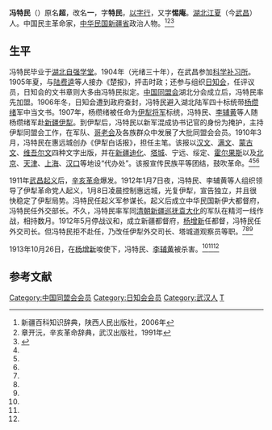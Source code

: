 '''冯特民'''（{{bd|1883年||1913年|10月26日}}）原名'''超'''，改名'''一'''，字'''特民'''，[[以字行|以字行]]，又字'''惕庵'''。[[湖北|湖北]][[江夏|江夏]]（今[[武昌|武昌]]）人。中国民主革命家，[[中华民国|中华民国]][[新疆省|新疆省]]政治人物。<ref name=xjbk>新疆百科知识辞典，陕西人民出版社，2006年</ref><ref name=zky>章开沅，辛亥革命辞典，武汉出版社，1991年</ref><ref name=ynsz>{{Cite web |url=http://www.yining.gov.cn/ynsz/rwcq/2014/11/17/45613.html |title=历史文化名人（二），伊宁史志，2014-11-17 |accessdate=2015-03-12 |archive-date=2015-04-02 |archive-url=https://web.archive.org/web/20150402133501/http://www.yining.gov.cn/ynsz/rwcq/2014/11/17/45613.html |dead-url=no }}</ref>

==生平==
冯特民毕业于[[湖北|湖北]][[自强学堂|自强学堂]]。1904年（光绪三十年），在武昌参加[[科学补习所|科学补习所]]。1905年夏，与[[陆费逵|陆费逵]]等人接办《楚报》，抨击时政；还参与组织[[日知会|日知会]]，任评议员，日知会的文书章则大多由冯特民拟定。[[中国同盟会|中国同盟会]]湖北分会成立后，冯特民率先加盟。1906年冬，日知会遭到政府查封，冯特民避入湖北陆军四十标统带[[杨缵绪|杨缵绪]]军中当文书。1907年，杨缵绪被任命为[[伊犁将军|伊犁将军]]标统，冯特民、[[李辅黄|李辅黄]]等人随杨缵绪军赴[[新疆|新疆]][[伊犁|伊犁]]。到伊犁后，冯特民以新军混成协书记官的身份为掩护，主持伊犁同盟会工作，在军队、[[哥老会|哥老会]]及各族群众中发展了大批同盟会会员。1910年3月，冯特民在惠远城创办《伊犁白话报》，担任主笔。该报以[[汉文|汉文]]、[[满文|满文]]、[[蒙古文|蒙古文]]、[[维吾尔文|维吾尔文]]四种文字出版，并在[[新疆|新疆]][[迪化|迪化]]、[[塔城|塔城]]、宁远、绥定、[[霍尔果斯|霍尔果斯]]以及[[北京|北京]]、[[天津|天津]]、[[上海|上海]]、[[汉口|汉口]]等地设“代办处”。该报宣传民族平等团结，鼓吹革命。<ref name=xjbk/><ref name=zky/><ref name=ynsz/>

1911年[[武昌起义|武昌起义]]后，[[辛亥革命|辛亥革命]]爆发。1912年1月7日夜，冯特民、李辅黄等人组织领导了伊犁革命党人起义，1月8日凌晨控制惠远城，光复伊犁，宣告独立，并且很快稳定了伊犁局势。冯特民任起义军参谋长。起义后成立中华民国新伊大都督府，冯特民任外交部长。不久，冯特民率军同[[清朝|清朝]][[新疆巡抚|新疆巡抚]][[袁大化|袁大化]]的军队在精河一线作战，相持数月。1912年5月停战议和，成立新疆都督府，[[杨增新|杨增新]]任都督，冯特民任外交司长。但冯特民拒不赴任，乃改任伊犁外交司长、塔城道观察员等职。<ref name=xjbk/><ref name=zky/><ref name=ynsz/>

1913年10月26日，在[[杨增新|杨增新]]唆使下，冯特民、[[李辅黄|李辅黄]]被杀害。<ref name=xjbk/><ref name=zky/><ref name=ynsz/>

==参考文献==
{{reflist}}

{{DEFAULTSORT:Feng冯}}
[[Category:中国同盟会会员|Category:中国同盟会会员]]
[[Category:日知会会员|Category:日知会会员]]
[[Category:武汉人|Category:武汉人]]
[[Category:冯姓|T]]
